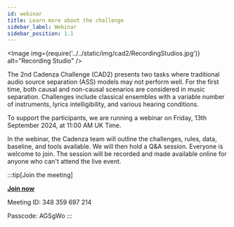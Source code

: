 ```yaml
---
id: webinar
title: Learn more about the challenge
sidebar_label: Webinar
sidebar_position: 1.1
---
```


<Image img={require('../../static/img/cad2/RecordingStudios.jpg')} alt="Recording Studio" />

The 2nd Cadenza Challenge (CAD2) presents two tasks where traditional audio source separation (ASS) models may not perform well.
For the first time, both causal and non-causal scenarios are considered in music separation.
Challenges include classical ensembles with a variable number of instruments, lyrics intelligibility, and various hearing conditions.

To support the participants, we are running a webinar on Friday, 13th September 2024, at 11:00 AM UK Time.

In the webinar, the Cadenza team will outline the challenges, rules, data, baseline, and tools available.
We will then hold a Q&A session. Everyone is welcome to join. The session will be recorded and made available online for anyone who can't attend the live event.

[//]: # (Registration via [Eventbrite]&#40;https://www.eventbrite.co.uk/e/cadenza-challenge-2-webinar-and-qa-tickets-1008353621827&#41;)

:::tip[Join the meeting]

[**Join now**](https://teams.microsoft.com/l/meetup-join/19%253ameeting_OTMxNThlM2EtNWI2NS00MzM0LWJkMjctNDIwNWYyNDczMWZj%2540thread.v2/0?context=%257b%2522Tid%2522%253a%252265b52940-f4b6-41bd-833d-3033ecbcf6e1%2522%252c%2522Oid%2522%253a%252269e1e21a-e41d-42a2-a013-2e08b1a84328%2522%257d)

Meeting ID: 348 359 697 214

Passcode: AGSgWo
:::